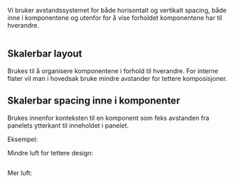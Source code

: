 
Vi bruker avstandssystemet for både horisontalt og vertikalt spacing, både inne i komponentene og utenfor for å vise forholdet komponentene har til hverandre.

<img src={Spacing} alt="" />

## Skalerbar layout

Brukes til å organisere komponentene i forhold til hverandre. For interne flater vil man i hovedsak bruke mindre avstander for tettere komposisjoner.

## Skalerbar spacing inne i komponenter

Brukes innenfor konteksten til en komponent som feks avstanden fra panelets ytterkant til inneholdet i panelet.

Eksempel:

Mindre luft for tettere design:

<img src={SpacingTight} alt="" />

Mer luft:

<img src={SpacingWide} alt="" />